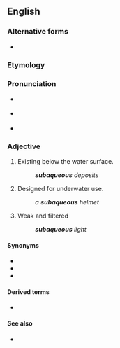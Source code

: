 ==English==

===Alternative forms===
* {{l|en|subaquæous}}

===Etymology===
{{prefix|sub|aqueous|lang=en}}

===Pronunciation===
* {{a|RP|GA}} {{IPA|/sʌˈbeɪkwi.əs/|lang=en}}
* {{a|AU}} {{IPA|/sɐˈbæekwi.əs/|lang=en}}
* {{a|NZ}} {{IPA|/sɐˈbæekwi.ɘs/|lang=en}}

===Adjective===
{{en-adj|-}}

# Existing below the water surface.
#: '''''subaqueous''' deposits''
# Designed for underwater use.
#: ''a '''subaqueous''' helmet''
# Weak and filtered
#: '''''subaqueous''' light''

====Synonyms====
* {{l|en|subaquatic}}
* {{l|en|submerged}}
* {{l|en|underwater}}

====Derived terms====
* {{l|en|subaqueously}}

====See also====
* {{l|en|submarine}}